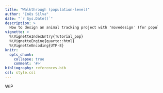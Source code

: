 ```yaml
---
title: "Walkthrough (population-level)"
author: "Inês Silva"
date: "`r Sys.Date()`"
description: > 
  How to design an animal tracking project with 'movedesign' (for population-level inferences) 
vignette: >
  %\VignetteIndexEntry{Tutorial_pop}
  %\VignetteEngine{quarto::html}
  %\VignetteEncoding{UTF-8}
knitr:
  opts_chunk: 
    collapse: true
    comment: '#>'
bibliography: references.bib
csl: style.csl
---
```


WIP
